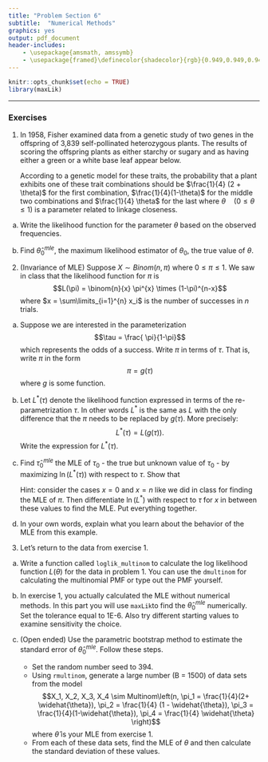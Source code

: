 ```yaml
---
title: "Problem Section 6"
subtitle:  "Numerical Methods"
graphics: yes
output: pdf_document
header-includes:
    - \usepackage{amsmath, amssymb}
    - \usepackage{framed}\definecolor{shadecolor}{rgb}{0.949,0.949,0.949}
---
```



```r
knitr::opts_chunk$set(echo = TRUE)
library(maxLik)
```

\begin{shaded}

\textbf{Learning Outcomes}

The problems are designed to build conceptual understanding and problem-solving skills. The emphasis is on learning to find, evaluate and build confidence. The specific tasks include: 

  
   - Use `maxLik` to perform Newton Raphson on a trinomial likelihood.
   
   - Derive the MLE of the odds of success in a binomial experiment. 
   
   - Back up and support work with relevant explanations


\end{shaded}

* * *

### Exercises 

1. In 1958, Fisher examined data from a genetic study of two genes in the offspring of 3,839 self-pollinated heterozygous plants. The results of scoring the offspring plants as either starchy or sugary and as having either a green or a white base leaf appear below. 

    \begin{table}[h]
    \centering
    \begin{tabular}{ccccc} \\ \hline
    1) starchy-green & 2) starchy-white & 3) sugary-green & 4) sugary-white & total \\ \hline
    1997 & 906 & 904 & 32 & 3,839 \\ \hline
    \end{tabular}
    \end{table}

    According to a genetic model for these traits, the probability that a plant exhibits one of these trait combinations should be $\frac{1}{4} (2 + \theta)$ for the first combination, $\frac{1}{4}(1-\theta)$ for the middle two combinations and $\frac{1}{4} \theta$ for the last where $\theta \quad (0 \leq \theta \leq 1)$ is a parameter related to linkage closeness. 


a. Write the likelihood function for the parameter $\theta$ based on the observed frequencies.


b. Find  $\widehat{\theta}_0^{mle}$, the maximum likelihood estimator of $\theta_0$, the true value of $\theta$.



2. (Invariance of MLE) Suppose $X \sim Binom(n,\pi)$ where $0 \leq \pi \leq 1$. We saw in class that the likelihood function for $\pi$ is
$$L(\pi) = \binom{n}{x} \pi^{x} \times (1-\pi)^{n-x}$$
where $x = \sum\limits_{i=1}^{n} x_i$ is the number of successes in $n$ trials.

a. Suppose we are interested in the parameterization
$$\tau = \frac{ \pi}{1-\pi}$$
which represents the odds of a success. Write $\pi$ in terms of $\tau$. That is, write $\pi$ in the form
$$\pi = g(\tau)$$
where $g$ is some function.

b. Let $L^{\ast}(\tau)$ denote the likelihood function expressed in terms of the re-parametrization $\tau$. 
In other words $L^{\ast}$ is the same as $L$ with the only difference that the $\pi$ needs to be replaced by $g(\tau)$. More precisely: 
$$L^{\ast}(\tau) = L(g(\tau) ).$$
Write the expression for $L^{\ast}(\tau)$. 

c. Find $\hat{\tau}_0^{mle}$ the MLE of $\tau_0$ - the true but unknown value of $\tau_0$ - by maximizing $\ln(L^{\ast}(\tau))$ with respect to $\tau$. Show that 
\begin{align*}
\hat{\tau}_0^{mle} &= \frac{x}{n-x} = \frac{\hat{\pi_0}^{mle}}{1 - \hat{\pi_0}^{mle}}.
\end{align*}

    Hint: consider the cases $x=0$ and $x=n$ like we did in class for finding the MLE of $\pi$. Then differentiate $\ln(L^{\ast})$ with respect to $\tau$ for $x$ in between these values to find the MLE. Put everything together.

d. In your own words, explain what you learn about the behavior of the MLE from this example.



3. Let's return to the data from exercise 1. 

a. Write a function called `loglik_multinom` to calculate the log likelihood function $L(\theta)$ for the data in problem 1. You can use the `dmultinom` for calculating the multinomial PMF or type out the PMF yourself.

b. In exercise 1, you actually calculated the MLE without numerical methods. In this part you will use `maxLik`to find the $\hat{\theta}_0^{mle}$ numerically. Set the tolerance equal to 1E-6. Also try different starting values to examine sensitivity the choice.

c. (Open ended) Use the parametric bootstrap method to estimate the standard error of $\hat{\theta}_0^{mle}$. Follow these steps. 

     - Set the random number seed to 394. 
     - Using `rmultinom`, generate a large number (B = 1500) of data sets from the model 
  $$X_1, X_2, X_3, X_4 \sim Multinom\left(n, \pi_1 = \frac{1}{4}(2+ \widehat{\theta}), \pi_2 = \frac{1}{4} (1 - \widehat{\theta}), \pi_3 = \frac{1}{4}(1-\widehat{\theta}), \pi_4 = \frac{1}{4} \widehat{\theta} \right)$$ 
       where $\hat{\theta}$ is your MLE from exercise 1.
      - From each of these data sets, find the MLE of $\theta$ and then calculate the standard deviation of these values.
      
  